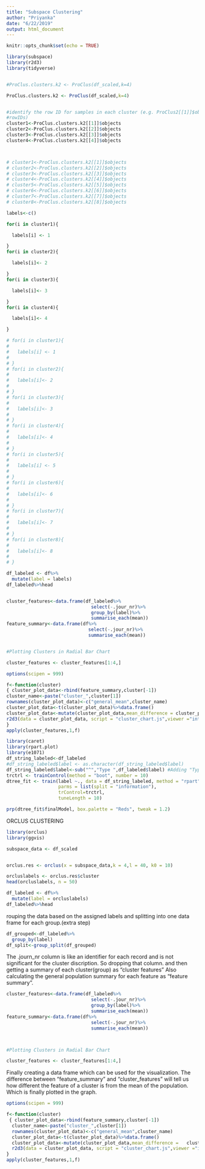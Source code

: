 ```yaml
---
title: "Subspace Clustering"
author: "Priyanka"
date: "6/22/2019"
output: html_document
---
```


```r
knitr::opts_chunk$set(echo = TRUE)
```

```r

library(subspace)
library(r2d3)
library(tidyverse)


#ProClus.clusters.k2 <- ProClus(df_scaled,k=4)

ProClus.clusters.k2 <- ProClus(df_scaled,k=4)


#identify the row ID for samples in each cluster (e.g. ProClus2[[1]]$objects identifies cluster 1
#rowIDs)
cluster1<-ProClus.clusters.k2[[1]]$objects
cluster2<-ProClus.clusters.k2[[2]]$objects
cluster3<-ProClus.clusters.k2[[3]]$objects
cluster4<-ProClus.clusters.k2[[4]]$objects



# cluster1<-ProClus.clusters.k2[[1]]$objects
# cluster2<-ProClus.clusters.k2[[2]]$objects
# cluster3<-ProClus.clusters.k2[[3]]$objects
# cluster4<-ProClus.clusters.k2[[4]]$objects
# cluster5<-ProClus.clusters.k2[[5]]$objects
# cluster6<-ProClus.clusters.k2[[6]]$objects
# cluster7<-ProClus.clusters.k2[[7]]$objects
# cluster8<-ProClus.clusters.k2[[8]]$objects

```


```r

labels<-c()

for(i in cluster1){

  labels[i] <- 1

}
for(i in cluster2){

  labels[i]<- 2

}
for(i in cluster3){

  labels[i]<- 3

}
for(i in cluster4){

  labels[i]<- 4

}

# for(i in cluster1){
#   
#   labels[i] <- 1
#   
# }
# for(i in cluster2){
#   
#   labels[i]<- 2
#   
# }
# for(i in cluster3){
#   
#   labels[i]<- 3
#   
# }
# for(i in cluster4){
#   
#   labels[i]<- 4
#   
# }
# for(i in cluster5){
#   
#   labels[i] <- 5
#   
# }
# for(i in cluster6){
#   
#   labels[i]<- 6
#   
# }
# for(i in cluster7){
#   
#   labels[i]<- 7
#   
# }
# for(i in cluster8){
#   
#   labels[i]<- 8
#   
# }

```


```r

df_labeled <- df%>%
  mutate(label = labels)
df_labeled%>%head


cluster_features<-data.frame(df_labeled%>%
                               select(-.jour_nr)%>%
                               group_by(label)%>%
                               summarise_each(mean))
feature_summary<-data.frame(df%>%
                              select(-.jour_nr)%>%
                              summarise_each(mean))


#Plotting Clusters in Radial Bar Chart

cluster_features <- cluster_features[1:4,]

options(scipen = 999)

f<-function(cluster)
{ cluster_plot_data<-rbind(feature_summary,cluster[-1])
cluster_name<-paste("cluster_",cluster[1])
rownames(cluster_plot_data)<-c("general_mean",cluster_name)
cluster_plot_data<-t(cluster_plot_data)%>%data.frame()
cluster_plot_data<-mutate(cluster_plot_data,mean_difference = cluster_plot_data[,1]-cluster_plot_data[,2],feature=rownames(cluster_plot_data))
r2d3(data = cluster_plot_data, script = "cluster_chart.js",viewer ="internal")
}
apply(cluster_features,1,f)


```

```r
library(caret)
library(rpart.plot)
library(e1071)
df_string_labeled<-df_labeled
#df_string_labeled$label <- as.character(df_string_labeled$label)
df_string_labeled$label<-sub("^","Type ",df_labeled$label) #Adding "Type" to each cluster number to make it                                                             #non numeric
trctrl <- trainControl(method = "boot", number = 10)
dtree_fit <- train(label ~., data = df_string_labeled, method = "rpart",
                   parms = list(split = "information"),
                   trControl=trctrl,
                   tuneLength = 10)

prp(dtree_fit$finalModel, box.palette = "Reds", tweak = 1.2)
```


ORCLUS CLUSTERING


```r


library(orclus)
library(ggvis)

subspace_data <- df_scaled


orclus.res <- orclus(x = subspace_data,k = 4,l = 40, k0 = 10)

```


```r

orcluslabels <- orclus.res$cluster
head(orcluslabels, n = 50)

```


```r


df_labeled <- df%>%
  mutate(label = orcluslabels)
df_labeled%>%head

```

rouping the data based on the assigned labels and splitting into one data frame for each group.(extra step)
```r
df_grouped<-df_labeled%>%
  group_by(label)
df_split<-group_split(df_grouped)

```

The .journ_nr column is like an identifier for each record and is not significant for the cluster discription. So dropping that column. and then getting a summary of each cluster(group) as "cluster features"
Also calculating the general population summary for each feature as "feature summary".
```r
cluster_features<-data.frame(df_labeled%>%
                               select(-.jour_nr)%>%
                               group_by(label)%>%
                               summarise_each(mean))
feature_summary<-data.frame(df%>%
                               select(-.jour_nr)%>%
                               summarise_each(mean))



#Plotting Clusters in Radial Bar Chart

cluster_features <- cluster_features[1:4,]

```


Finally creating a data frame which can be used for the visualization.
The difference between "feature_summary" and "cluster_features" will tell us how different the feature of a cluster is from the mean of the population. Which is finally plotted in the graph.
```r
options(scipen = 999)

f<-function(cluster)
 { cluster_plot_data<-rbind(feature_summary,cluster[-1])
  cluster_name<-paste("cluster_",cluster[1])
  rownames(cluster_plot_data)<-c("general_mean",cluster_name)
  cluster_plot_data<-t(cluster_plot_data)%>%data.frame()
  cluster_plot_data<-mutate(cluster_plot_data,mean_difference =   cluster_plot_data[,1]-cluster_plot_data[,2],feature=rownames(cluster_plot_data))
  r2d3(data = cluster_plot_data, script = "cluster_chart.js",viewer ="internal")
}
apply(cluster_features,1,f)

```
